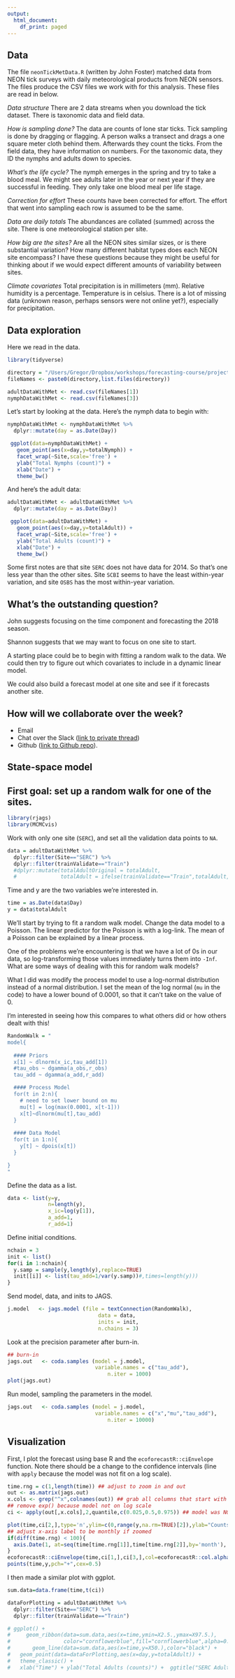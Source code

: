 ```yaml
---
output:
  html_document:
    df_print: paged
---
```


## Data

The file `neonTickMetData.R` (written by John Foster) matched data from NEON tick surveys with daily meteorological products from NEON sensors. The files produce the CSV files we work with for this analysis. These files are read in below.

*Data structure* There are 2 data streams when you download the tick dataset. There is taxonomic data and field data. 

*How is sampling done?* The data are counts of lone star ticks. Tick sampling is done by dragging or flagging. A person walks a transect and drags a one square meter cloth behind them. Afterwards they count the ticks. From the field data, they have information on numbers. For the taxonomic data, they ID the nymphs and adults down to species.

*What's the life cycle?* The nymph emerges in the spring and try to take a blood meal. We might see adults later in the year or next year if they are successful in feeding. They only take one blood meal per life stage.

*Correction for effort* These counts have been corrected for effort. The effort that went into sampling each row is assumed to be the same. 

*Data are daily totals* The abundances are collated (summed) across the site. There is one meteorological station per site.

*How big are the sites?* Are all the NEON sites similar sizes, or is there substantial variation? How many different habitat types does each NEON site encompass? I have these questions because they might be useful for thinking about if we would expect different amounts of variability between sites. 

*Climate covariates* Total precipitation is in millimeters (mm). Relative humidity is a percentage. Temperature is in celsius. There is a lot of missing data (unknown reason, perhaps sensors were not online yet?), especially for precipitation.

## Data exploration

Here we read in the data.

```r
library(tidyverse)

directory = "/Users/Gregor/Dropbox/workshops/forecasting-course/project/groupprojectdata/"
fileNames <- paste0(directory,list.files(directory))

adultDataWithMet <- read.csv(fileNames[1])
nymphDataWithMet <- read.csv(fileNames[3])
```

Let's start by looking at the data. Here's the nymph data to begin with:

```r
nymphDataWithMet <- nymphDataWithMet %>%
  dplyr::mutate(day = as.Date(Day))

 ggplot(data=nymphDataWithMet) + 
   geom_point(aes(x=day,y=totalNymph)) + 
   facet_wrap(~Site,scale='free') +
   ylab("Total Nymphs (count)") +
   xlab("Date") +
   theme_bw()
```

And here's the adult data:

```r
adultDataWithMet <- adultDataWithMet %>%
  dplyr::mutate(day = as.Date(Day)) 

 ggplot(data=adultDataWithMet) + 
   geom_point(aes(x=day,y=totalAdult)) + 
   facet_wrap(~Site,scale='free') +
   ylab("Total Adults (count)") +
   xlab("Date") +
   theme_bw()
```

Some first notes are that site `SERC` does not have data for 2014. So that's one less year than the other sites. Site `SCBI` seems to have the least within-year variation, and site `OSBS` has the most within-year variation.

## What's the outstanding question?

John suggests focusing on the time component and forecasting the 2018 season.

Shannon suggests that we may want to focus on one site to start. 

A starting place could be to begin with fitting a random walk to the data. We could then try to figure out which covariates to include in a dynamic linear model. 

We could also build a forecast model at one site and see if it forecasts another site. 

## How will we collaborate over the week?

* Email
* Chat over the Slack ([link to private thread](https://ecoforecast.slack.com/archives/G015TMVT4QY))
* Github ([link to Github repo](https://github.com/afredston/EFI_tick_project)).

## State-space model

 <!-- \[\begin{align*} [\pmb{N}, \sigma^{2}_{p}] \mid \pmb{y}] &\propto \prod_{i=1}^{n}[y_{t} \mid N_{t} ][N_{t} \mid N_{t-1}, \sigma^{2}_{p}] [N_{1}\mid \mu, \sigma^{2}_{p}][\mu][\lambda][\sigma^{2}_{p}]\\ y_{t} &\sim \text{Poisson}(N_{t}\phi)\\ N_{t} &\sim \text{lognormal}(\log(\lambda(N_{t-1}-H_{t-1})), \sigma^{2}_{p})\\ \phi &\sim \text{beta}(154, 792)\\ N_{1} &\sim \text{lognormal}\bigg(\log\bigg(\frac{y_{i}}{\phi}\bigg), \sigma^{2}_{p}\bigg)\\ \lambda &\sim \text{uniform}(0.1, 10)\\ \sigma^{2}_{p} &\sim \text{uniform}(0, 5)\\ \end{align*}\] -->

## First goal: set up a random walk for one of the sites.

```r
library(rjags)
library(MCMCvis)
```

Work with only one site (`SERC`), and set all the validation data points to `NA`.

```r
data = adultDataWithMet %>% 
  dplyr::filter(Site=="SERC") %>%
  dplyr::filter(trainValidate=="Train")
  #dplyr::mutate(totalAdultOriginal = totalAdult,
  #              totalAdult = ifelse(trainValidate=="Train",totalAdult,NA))
```

Time and y are the two variables we're interested in.

```r
time = as.Date(data$Day)
y = data$totalAdult
```

We'll start by trying to fit a random walk model. Change the data model to a Poisson. The linear predictor for the Poisson is with a log-link. The mean of a Poisson can be explained by a linear process.

One of the problems we're encountering is that we have a lot of 0s in our data, so log-transforming those values immediately turns them into `-Inf`. What are some ways of dealing with this for random walk models?

What I did was modify the process model to use a log-normal distribution instead of a normal distribution. I set the mean of the log normal (`mu` in the code) to have a lower bound of 0.0001, so that it can't take on the value of 0. 

I'm interested in seeing how this compares to what others did or how others dealt with this!

```r
RandomWalk = "
model{
  
  #### Priors
  x[1] ~ dlnorm(x_ic,tau_add[1])
  #tau_obs ~ dgamma(a_obs,r_obs)
  tau_add ~ dgamma(a_add,r_add)

  #### Process Model
  for(t in 2:n){
    # need to set lower bound on mu
    mu[t] = log(max(0.0001, x[t-1]))
    x[t]~dlnorm(mu[t],tau_add)
  }
  
  #### Data Model
  for(t in 1:n){
    y[t] ~ dpois(x[t])
  }

}
"
```

Define the data as a list.

```r
data <- list(y=y,
             n=length(y),
             x_ic=log(y[1]),
             a_add=1,
             r_add=1)
```

Define initial conditions.

```r
nchain = 3
init <- list()
for(i in 1:nchain){
  y.samp = sample(y,length(y),replace=TRUE)
  init[[i]] <- list(tau_add=1/var(y.samp))#,times=length(y)))
}
```

Send model, data, and inits to JAGS.

```r
j.model   <- jags.model (file = textConnection(RandomWalk),
                             data = data,
                             inits = init,
                             n.chains = 3)
```
Look at the precision parameter after burn-in.
```r
## burn-in
jags.out   <- coda.samples (model = j.model,
                            variable.names = c("tau_add"),
                                n.iter = 1000)
plot(jags.out)
```

Run model, sampling the parameters in the model.

```r
jags.out   <- coda.samples (model = j.model,
                            variable.names = c("x","mu","tau_add"),
                                n.iter = 10000)
```
## Visualization

First, I plot the forecast using base R and the `ecoforecastR::ciEnvelope` function. Note there should be a change to the confidence intervals (line with `apply` because the model was not fit on a log scale).

```r
time.rng = c(1,length(time)) ## adjust to zoom in and out
out <- as.matrix(jags.out)
x.cols <- grep("^x",colnames(out)) ## grab all columns that start with the letter x
## remove exp() because model not on log scale
ci <- apply(out[,x.cols],2,quantile,c(0.025,0.5,0.975)) ## model was NOT fit on log scale

plot(time,ci[2,],type='n',ylim=c(0,range(y,na.rm=TRUE)[2]),ylab="Counts",xlim=time[time.rng],main="SERC Adults")
## adjust x-axis label to be monthly if zoomed
if(diff(time.rng) < 100){ 
  axis.Date(1, at=seq(time[time.rng[1]],time[time.rng[2]],by='month'), format = "%Y-%m")
}
ecoforecastR::ciEnvelope(time,ci[1,],ci[3,],col=ecoforecastR::col.alpha("lightBlue",0.75))
points(time,y,pch="+",cex=0.5)
```

I then made a similar plot with ggplot.

```r
sum.data=data.frame(time,t(ci))

dataForPlotting = adultDataWithMet %>% 
  dplyr::filter(Site=="SERC") %>%
  dplyr::filter(trainValidate=="Train")

# ggplot() +
#     geom_ribbon(data=sum.data,aes(x=time,ymin=X2.5.,ymax=X97.5.),
#                 color="cornflowerblue",fill="cornflowerblue",alpha=0.5) +
#       geom_line(data=sum.data,aes(x=time,y=X50.),color="black") +
#   geom_point(data=dataForPlotting,aes(x=day,y=totalAdult)) +
#   theme_classic() + 
#   xlab("Time") + ylab("Total Adults (counts)") +  ggtitle("SERC Adults") 
```